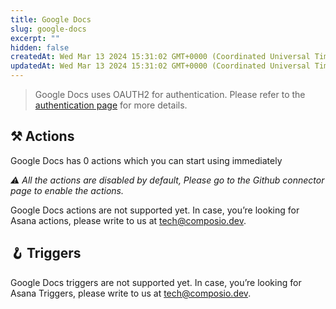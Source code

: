 ```yaml
---
title: Google Docs
slug: google-docs
excerpt: ""
hidden: false
createdAt: Wed Mar 13 2024 15:31:02 GMT+0000 (Coordinated Universal Time)
updatedAt: Wed Mar 13 2024 15:31:02 GMT+0000 (Coordinated Universal Time)
---
```


> Google Docs uses OAUTH2 for authentication. Please refer to the [authentication page](/docs/authentication) for more details.





## ⚒️ Actions

Google Docs has 0 actions which you can start using immediately

 _⚠️ All the actions are disabled by default, Please go to the Github connector page to enable the actions._

Google Docs actions are not supported yet. In case, you’re looking for Asana actions, please write to us at tech@composio.dev.

## 🪝 Triggers

Google Docs triggers are not supported yet. In case, you’re looking for Asana Triggers, please write to us at tech@composio.dev.
